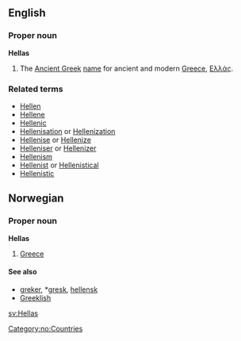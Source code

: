 ==English==
===Proper noun===
'''Hellas'''
# The [[Ancient Greek]] [[name]] for ancient and modern [[Greece]], [[Ελλάς]].

===Related terms===
*[[Hellen]]
*[[Hellene]]
*[[Hellenic]]
*[[Hellenisation]] or [[Hellenization]]
*[[Hellenise]] or [[Hellenize]]
*[[Helleniser]] or [[Hellenizer]]
*[[Hellenism]]
*[[Hellenist]] or [[Hellenistical]]
*[[Hellenistic]]

==Norwegian==
===Proper noun===
[[Category:no:Countries]]
'''Hellas'''
#[[Greece]]
====See also====
*[[greker]], *[[gresk]], [[hellensk]]
*[[Greeklish]]
[[sv:Hellas]]